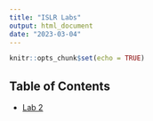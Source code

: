 ```yaml
---
title: "ISLR Labs"
output: html_document
date: "2023-03-04"
---
```


```r
knitr::opts_chunk$set(echo = TRUE)
```

## Table of Contents

- [Lab 2](./islr_lab_02.html)
